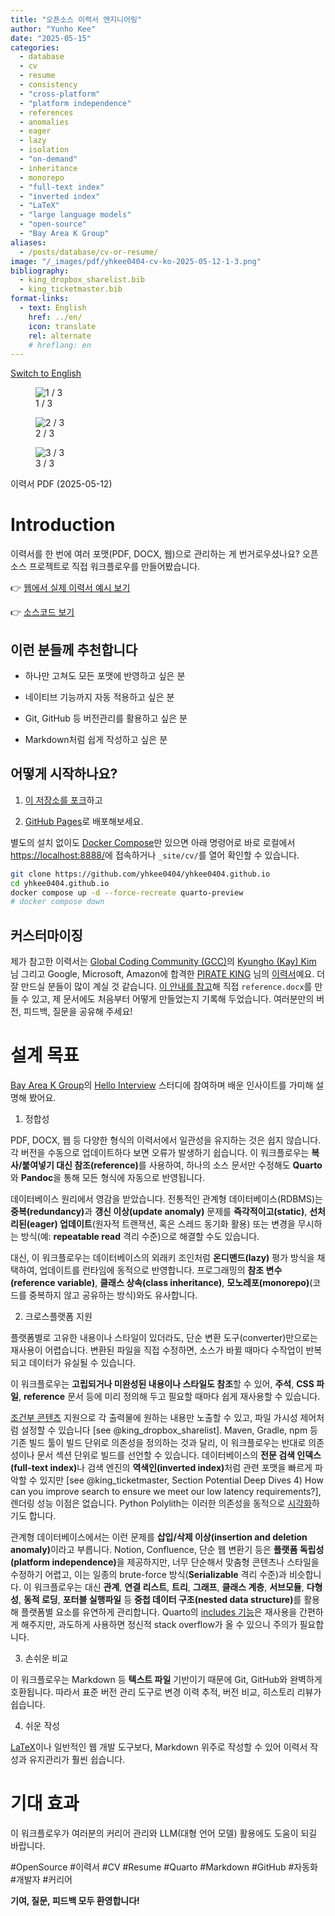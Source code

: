 ```yaml
---
title: "오픈소스 이력서 엔지니어링"
author: "Yunho Kee"
date: "2025-05-15"
categories:
  - database
  - cv
  - resume
  - consistency
  - "cross-platform"
  - "platform independence"
  - references
  - anomalies
  - eager
  - lazy
  - isolation
  - "on-demand"
  - inheritance
  - monorepo
  - "full-text index"
  - "inverted index"
  - "LaTeX"
  - "large language models"
  - "open-source"
  - "Bay Area K Group"
aliases:
  - /posts/database/cv-or-resume/
image: "/_images/pdf/yhkee0404-cv-ko-2025-05-12-1-3.png"
bibliography:
  - king_dropbox_sharelist.bib
  - king_ticketmaster.bib
format-links:
  - text: English
    href: ../en/
    icon: translate
    rel: alternate
    # hreflang: en
---
```


:::::{.quarto-about-jolla}

::::{.about-entity}

:::{.about-links}

```{=html}
<a href="../en/" class="about-link" rel="alternate" hreflang="en">
  <i class="bi bi-translate"></i><span class="about-link-text">Switch to English</span>
</a>
```

:::

::::

:::::

:::{#fig-cv-or-resume-ko layout-ncol=3}
![1 / 3]({{< meta image >}}){group="fig-cv-or-resume-ko" fig-alt="A photo of page 1 of 3 of the CV."}


![2 / 3](/_images/pdf/yhkee0404-cv-ko-2025-05-12-2-3.png){group="fig-cv-or-resume-ko" fig-alt="A photo of page 2 of 3 of the CV."}


![3 / 3](/_images/pdf/yhkee0404-cv-ko-2025-05-12-3-3.png){style="padding-right:20px;" group="fig-cv-or-resume-ko" fig-alt="A photo of page 3 of 3 of the CV."}

이력서 PDF (2025-05-12)
:::

# Introduction

이력서를 한 번에 여러 포맷(PDF, DOCX, 웹)으로 관리하는 게 번거로우셨나요?
오픈소스 프로젝트로 직접 워크플로우를 만들어봤습니다.

👉 [웹에서 실제 이력서 예시 보기](https://yhkee0404.github.io/cv/)

👉 [소스코드 보기](https://github.com/yhkee0404/yhkee0404.github.io/blob/main/cv/ko/index.qmd)

## 이런 분들께 추천합니다

- 하나만 고쳐도 모든 포맷에 반영하고 싶은 분

- 네이티브 기능까지 자동 적용하고 싶은 분

- Git, GitHub 등 버전관리를 활용하고 싶은 분

- Markdown처럼 쉽게 작성하고 싶은 분

## 어떻게 시작하나요?

1. [이 저장소를 포크](https://github.com/yhkee0404/yhkee0404.github.io/fork)하고

2. [GitHub Pages](https://quarto.org/docs/publishing/github-pages.html#source-branch)로 배포해보세요.

별도의 설치 없이도 [Docker Compose](https://docs.docker.com/compose/install/)만 있으면
아래 명령어로 바로 로컬에서 <https://localhost:8888/>에 접속하거나 `_site/cv/`를 열어 확인할 수 있습니다.

```sh
git clone https://github.com/yhkee0404/yhkee0404.github.io
cd yhkee0404.github.io
docker compose up -d --force-recreate quarto-preview
# docker compose down
```

## 커스터마이징

제가 참고한 이력서는 [Global Coding Community (GCC)](https://lnkd.in/gf5b-e26)의 [Kyungho (Kay) Kim](https://www.linkedin.com/in/kaykim30/) 님 그리고 Google, Microsoft, Amazon에 합격한 [PIRATE KING](https://www.linkedin.com/in/pirateking/) 님의 [이력서](https://www.piratekingdom.com/resume)예요.
더 잘 만드실 분들이 많이 계실 것 같습니다.
[이 안내를 참고](https://quarto.org/docs/output-formats/ms-word-templates.html)해 직접 `reference.docx`를 만들 수 있고,
제 문서에도 처음부터 어떻게 만들었는지 기록해 두었습니다.
여러분만의 버전, 피드백, 질문을 공유해 주세요!

# 설계 목표

[Bay Area K Group](https://www.linkedin.com/company/bay-area-k-group/)의 [Hello Interview](https://www.youtube.com/@hello_interview) 스터디에 참여하며 배운 인사이트를 가미해 설명해 봤어요.

1. 정합성

PDF, DOCX, 웹 등 다양한 형식의 이력서에서 일관성을 유지하는 것은 쉽지 않습니다.
각 버전을 수동으로 업데이트하다 보면 오류가 발생하기 쉽습니다.
이 워크플로우는 **복사/붙여넣기 대신 참조(reference)**를 사용하여, 하나의 소스 문서만 수정해도 **Quarto**와 **Pandoc**을 통해 모든 형식에 자동으로 반영됩니다.

데이터베이스 원리에서 영감을 받았습니다.
전통적인 관계형 데이터베이스(RDBMS)는 **중복(redundancy)**과 **갱신 이상(update anomaly)** 문제를
**즉각적이고(static)**, **선처리된(eager) 업데이트**(원자적 트랜잭션, 혹은 스레드 동기화 활용) 또는
변경을 무시하는 방식(예: **repeatable read** 격리 수준)으로 해결할 수도 있습니다.

대신, 이 워크플로우는 데이터베이스의 외래키 조인처럼 **온디맨드(lazy)** 평가 방식을 채택하여,
업데이트를 런타임에 동적으로 반영합니다.
프로그래밍의 **참조 변수(reference variable)**, **클래스 상속(class inheritance)**,
**모노레포(monorepo)**(코드를 중복하지 않고 공유하는 방식)와도 유사합니다.

2. 크로스플랫폼 지원

플랫폼별로 고유한 내용이나 스타일이 있더라도, 단순 변환 도구(converter)만으로는 재사용이 어렵습니다.
변환된 파일을 직접 수정하면, 소스가 바뀔 때마다 수작업이 반복되고 데이터가 유실될 수 있습니다.

이 워크플로우는 **고립되거나 미완성된 내용이나 스타일도 참조**할 수 있어,
**주석**, **CSS 파일**, **reference** 문서 등에 미리 정의해 두고 필요할 때마다 쉽게 재사용할 수 있습니다.

[조건부 콘텐츠](https://quarto.org/docs/authoring/conditional.html) 지원으로 각 출력물에 원하는 내용만 노출할 수 있고, 파일 가시성 제어처럼 설정할 수 있습니다 [see @king_dropbox_sharelist].
Maven, Gradle, npm 등 기존 빌드 툴이 빌드 단위로 의존성을 정의하는 것과 달리,
이 워크플로우는 반대로 의존성이나 문서 섹션 단위로 빌드를 선언할 수 있습니다.
데이터베이스의 **전문 검색 인덱스(full-text index)**나 검색 엔진의 **역색인(inverted index)**처럼
관련 포맷을 빠르게 파악할 수 있지만 [see @king_ticketmaster, Section Potential Deep Dives 4) How can you improve search to ensure we meet our low latency requirements?], 렌더링 성능 이점은 없습니다.
Python Polylith는 이러한 의존성을 동적으로 [시각화](https://davidvujic.blogspot.com/2024/02/python-monorepo-visualization.html)하기도 합니다.

관계형 데이터베이스에서는 이런 문제를 **삽입/삭제 이상(insertion and deletion anomaly)**이라고 부릅니다.
Notion, Confluence, 단순 웹 변환기 등은 **플랫폼 독립성(platform independence)**을 제공하지만,
너무 단순해서 맞춤형 콘텐츠나 스타일을 수정하기 어렵고,
이는 일종의 brute-force 방식(**Serializable** 격리 수준)과 비슷합니다.
이 워크플로우는 대신 **관계**, **연결 리스트**, **트리**, **그래프**, **클래스 계층**, **서브모듈**, **다형성**, **동적 로딩**, **포터블 실행파일** 등
**중첩 데이터 구조(nested data structure)**를 활용해 플랫폼별 요소를 유연하게 관리합니다.
Quarto의 [includes 기능](https://quarto.org/docs/authoring/includes.html)은 재사용을 간편하게 해주지만,
과도하게 사용하면 정신적 stack overflow가 올 수 있으니 주의가 필요합니다.

3. 손쉬운 비교

이 워크플로우는 Markdown 등 **텍스트 파일** 기반이기 때문에 Git, GitHub와 완벽하게 호환됩니다.
따라서 표준 버전 관리 도구로 변경 이력 추적, 버전 비교, 히스토리 리뷰가 쉽습니다.

4. 쉬운 작성

[LaTeX](https://github.com/schochastics/modern2-cv/blob/main/_extensions/modern2-cv/template.tex)이나
일반적인 웹 개발 도구보다, Markdown 위주로 작성할 수 있어
이력서 작성과 유지관리가 훨씬 쉽습니다.

# 기대 효과

이 워크플로우가 여러분의 커리어 관리와 LLM(대형 언어 모델) 활용에도 도움이 되길 바랍니다.

#OpenSource #이력서 #CV #Resume #Quarto #Markdown #GitHub #자동화 #개발자 #커리어

**기여, 질문, 피드백 모두 환영합니다!**